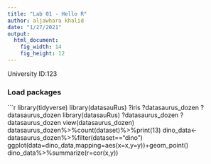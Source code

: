 ```yaml
---
title: "Lab 01 - Hello R"
author: aljawhara khalid 
date: "1/27/2021"
output: 
  html_document: 
    fig_width: 14
    fig_height: 12
---
```


University ID:123 

### Load packages


```r
library(tidyverse) 
library(datasauRus) 
?iris
?datasaurus_dozen
?datasaurus_dozen
library(datasauRus)
?datasaurus_dozen
?datasaurus_dozen
view(datasaurus_dozen)
datasaurus_dozen%>%count(dataset)%>%print(13)
dino_data<-datasaurus_dozen%>%filter(dataset=="dino")
ggplot(data=dino_data,mapping=aes(x=x,y=y))+geom_point()
dino_data%>%summarize(r=cor(x,y))

 